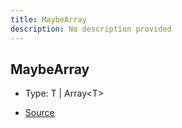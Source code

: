 ```yaml
---
title: MaybeArray
description: No description provided
---
```


## MaybeArray

- Type: T \| Array\<T>

- [Source](https://github.com/underctrl-io/commandkit/blob/141d1404ab18a8e659209a0fab65466bf3b6dd85/packages/commandkit/src/components/common/types.ts#L1)
